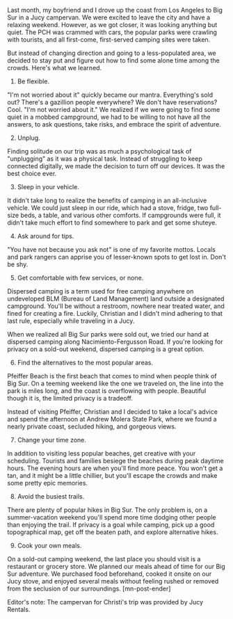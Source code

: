 

Last month, my boyfriend and I drove up the coast from Los Angeles to Big Sur in a Jucy campervan. We were excited to leave the city and have a relaxing weekend. However, as we got closer, it was looking anything but quiet. The PCH was crammed with cars, the popular parks were crawling with tourists, and all first-come, first-served camping sites were taken.

But instead of changing direction and going to a less-populated area, we decided to stay put and figure out how to find some alone time among the crowds. Here's what we learned.

1. Be flexible. 

"I'm not worried about it" quickly became our mantra. Everything's sold out? There's a gazillion people everywhere? We don't have reservations? Cool. "I'm not worried about it." We realized if we were going to find some quiet in a mobbed campground, we had to be willing to not have all the answers, to ask questions, take risks, and embrace the spirit of adventure.

2. Unplug.

Finding solitude on our trip was as much a psychological task of "unplugging" as it was a physical task. Instead of struggling to keep connected digitally, we made the decision to turn off our devices. It was the best choice ever. 

3. Sleep in your vehicle. 

It didn't take long to realize the benefits of camping in an all-inclusive vehicle. We could just sleep in our ride, which had a stove, fridge, two full-size beds, a table, and various other comforts. If campgrounds were full, it didn't take much effort to find somewhere to park and get some shuteye.



4. Ask around for tips.

"You have not because you ask not" is one of my favorite mottos. Locals and park rangers can apprise you of lesser-known spots to get lost in. Don't be shy.

5. Get comfortable with few services, or none.

Dispersed camping is a term used for free camping anywhere on undeveloped BLM (Bureau of Land Management) land outside a designated campground. You'll be without a restroom, nowhere near treated water, and fined for creating a fire. Luckily, Christian and I didn't mind adhering to that last rule, especially while traveling in a Jucy.

When we realized all Big Sur parks were sold out, we tried our hand at dispersed camping along Nacimiento-Fergusson Road. If you're looking for privacy on a sold-out weekend, dispersed camping is a great option.

6. Find the alternatives to the most popular areas.

Pfeiffer Beach is the first beach that comes to mind when people think of Big Sur. On a teeming weekend like the one we traveled on, the line into the park is miles long, and the coast is overflowing with people. Beautiful though it is, the limited privacy is a tradeoff.

Instead of visiting Pfeiffer, Christian and I decided to take a local's advice and spend the afternoon at Andrew Molera State Park, where we found a nearly private coast, secluded hiking, and gorgeous views. 

7. Change your time zone.

In addition to visiting less popular beaches, get creative with your scheduling. Tourists and families besiege the beaches during peak daytime hours. The evening hours are when you'll find more peace. You won't get a tan, and it might be a little chillier, but you'll escape the crowds and make some pretty epic memories.

8. Avoid the busiest trails.

There are plenty of popular hikes in Big Sur. The only problem is, on a summer-vacation weekend you'll spend more time dodging other people than enjoying the trail. If privacy is a goal while camping, pick up a good topographical map, get off the beaten path, and explore alternative hikes.

9. Cook your own meals. 

On a sold-out camping weekend, the last place you should visit is a restaurant or grocery store. We planned our meals ahead of time for our Big Sur adventure. We purchased food beforehand, cooked it onsite on our Jucy stove, and enjoyed several meals without feeling rushed or removed from the seclusion of our surroundings. [mn-post-ender]

Editor's note: The campervan for Christi's trip was provided by Jucy Rentals.
